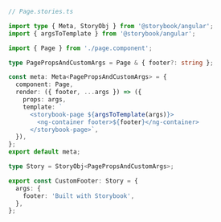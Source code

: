 ```ts
// Page.stories.ts

import type { Meta, StoryObj } from '@storybook/angular';
import { argsToTemplate } from '@storybook/angular';

import { Page } from './page.component';

type PagePropsAndCustomArgs = Page & { footer?: string };

const meta: Meta<PagePropsAndCustomArgs> = {
  component: Page,
  render: ({ footer, ...args }) => ({
    props: args,
    template: `
      <storybook-page ${argsToTemplate(args)}>
        <ng-container footer>${footer}</ng-container>
      </storybook-page>`,
  }),
};
export default meta;

type Story = StoryObj<PagePropsAndCustomArgs>;

export const CustomFooter: Story = {
  args: {
    footer: 'Built with Storybook',
  },
};
```
